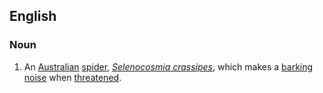==English==

===Noun===
{{wikipedia}}
{{en-noun}}

#An [[Australian]] [[spider]], ''[[Selenocosmia crassipes]]'', which makes a [[bark]]ing [[noise]] when [[threaten]]ed.